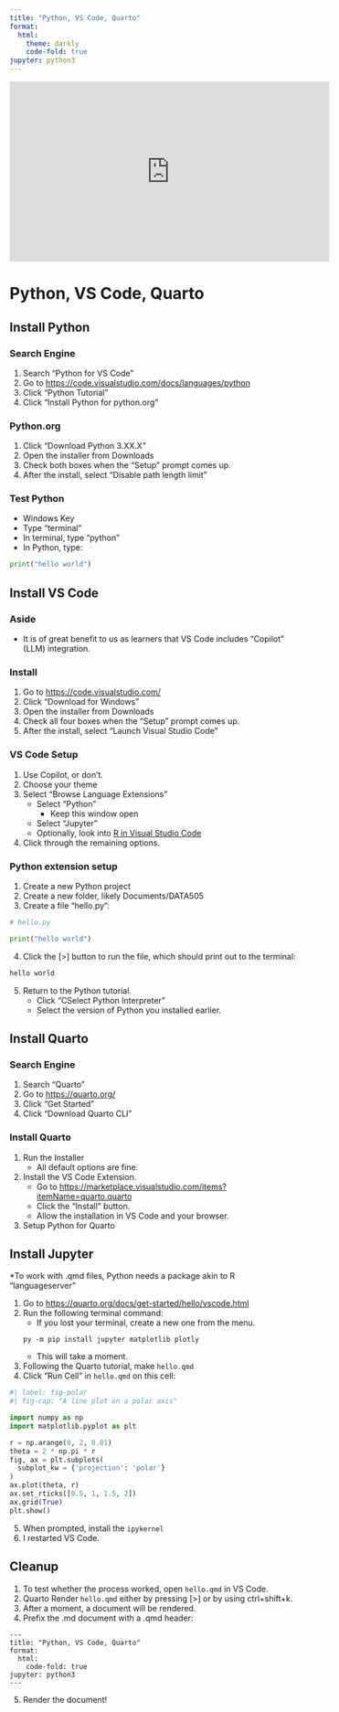 ```yaml
---
title: "Python, VS Code, Quarto"
format:
  html:
    theme: darkly
    code-fold: true
jupyter: python3
---
```


<iframe width="560" height="315" src="https://www.youtube.com/embed/ExpLC4r4H9M?si=MLYwcLljQ4oYeQlN" title="YouTube video player" frameborder="0" allow="accelerometer; autoplay; clipboard-write; encrypted-media; gyroscope; picture-in-picture; web-share" referrerpolicy="strict-origin-when-cross-origin" allowfullscreen></iframe>

# Python, VS Code, Quarto

## Install Python

### Search Engine

1. Search "Python for VS Code"
2. Go to [https://code.visualstudio.com/docs/languages/python](https://code.visualstudio.com/docs/languages/python)
3. Click "Python Tutorial"
4. Click "Install Python for python.org"

### Python.org

1. Click "Download Python 3.XX.X"
2. Open the installer from Downloads
3. Check both boxes when the "Setup" prompt comes up.
4. After the install, select "Disable path length limit"

### Test Python

- Windows Key
- Type "terminal"
- In terminal, type "python"
- In Python, type:

```py
print("hello world")
```

## Install VS Code

### Aside

- It is of great benefit to us as learners that VS Code includes "Copilot" (LLM) integration.

### Install

1. Go to [https://code.visualstudio.com/](https://code.visualstudio.com/)
2. Click "Download for Windows"
3. Open the installer from Downloads
4. Check all four boxes when the "Setup" prompt comes up.
5. After the install, select "Launch Visual Studio Code"

### VS Code Setup

1. Use Copilot, or don't.
2. Choose your theme
3. Select "Browse Language Extensions"
	-	Select "Python"
        -   Keep this window open
	-	Select "Jupyter"
	-	Optionally, look into [R in Visual Studio Code](https://code.visualstudio.com/docs/languages/r)
4. Click through the remaining options.

### Python extension setup

1. Create a new Python project
2. Create a new folder, likely Documents/DATA505
3. Create a file "hello.py":

```.py
# hello.py

print("hello world")
```
4. Click the [>] button to run the file, which should print out to the terminal:
```email
hello world
```
5. Return to the Python tutorial.
    - Click "CSelect Python Interpreter"
    - Select the version of Python you installed earlier.

## Install Quarto

### Search Engine

1. Search "Quarto"
2. Go to [https://quarto.org/](https://quarto.org/)
3. Click "Get Started"
4. Click "Download Quarto CLI"

### Install Quarto

1. Run the Installer
    -   All default options are fine.
2. Install the VS Code Extension.
    -   Go to [https://marketplace.visualstudio.com/items?itemName=quarto.quarto](https://marketplace.visualstudio.com/items?itemName=quarto.quarto)
    -   Click the "Install" button.
    -   Allow the installation in VS Code and your browser.
3. Setup Python for Quarto

## Install Jupyter

*To work with .qmd files, Python needs a package akin to R "languageserver"

1. Go to [https://quarto.org/docs/get-started/hello/vscode.html](https://quarto.org/docs/get-started/hello/vscode.html)
2. Run the following terminal command:
    -   If you lost your terminal, create a new one from the menu.
```terminal
py -m pip install jupyter matplotlib plotly
```
    -   This will take a moment.
3. Following the Quarto tutorial, make `hello.qmd`
4. Click "Run Cell" in `hello.qmd` on this cell:
```python
#| label: fig-polar
#| fig-cap: "A line plot on a polar axis"

import numpy as np
import matplotlib.pyplot as plt

r = np.arange(0, 2, 0.01)
theta = 2 * np.pi * r
fig, ax = plt.subplots(
  subplot_kw = {'projection': 'polar'} 
)
ax.plot(theta, r)
ax.set_rticks([0.5, 1, 1.5, 2])
ax.grid(True)
plt.show()
```
5. When prompted, install the `ipykernel`
6. I restarted VS Code.

## Cleanup

1. To test whether the process worked, open `hello.qmd` in VS Code.
2. Quarto Render `hello.qmd` either by pressing [>] or by using ctrl+shift+k.
3. After a moment, a document will be rendered.
4. Prefix the .md document with a .qmd header:

```qmd
---
title: "Python, VS Code, Quarto"
format:
  html:
    code-fold: true
jupyter: python3
---
```
5. Render the document!